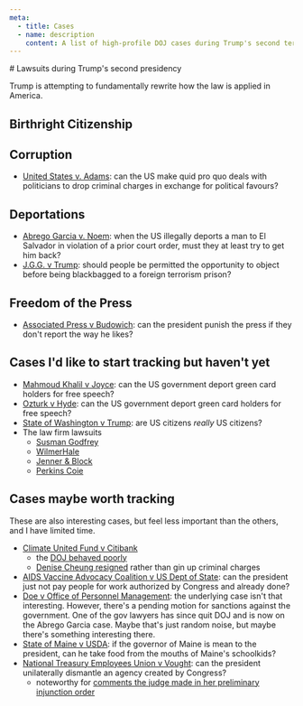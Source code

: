 ```yaml
---
meta:
  - title: Cases
  - name: description
    content: A list of high-profile DOJ cases during Trump's second term.
---
```




<Frame>
# Lawsuits during Trump's second presidency

Trump is attempting to fundamentally rewrite how the law is applied in America.

## Birthright Citizenship


## Corruption
- [United States v. Adams](/cases/adams): can the US make quid pro quo deals with politicians to drop criminal charges in exchange for political favours?

## Deportations
- [Abrego Garcia v. Noem](/cases/abrego-garcia): when the US illegally deports a man to El Salvador in violation of a prior court order, must they at least try to get him back?
- [J.G.G. v Trump](/cases/jgg-v-trump): should people be permitted the opportunity to object before being blackbagged to a foreign terrorism prison?

## Freedom of the Press

- [Associated Press v Budowich](cases/ap-v-budowich): can the president punish the press if they don't report the way he likes?

## Cases I'd like to start tracking but haven't yet

- [Mahmoud Khalil v Joyce](https://www.courtlistener.com/docket/69757814/khalil-v-joyce/): can the US government deport green card holders for free speech?
- [Ozturk v Hyde](https://www.courtlistener.com/docket/69845539/ozturk-v-hyde/): can the US government deport green card holders for free speech?
- [State of Washington v Trump](https://www.courtlistener.com/docket/69561931/state-of-washington-v-trump/): are US citizens _really_ US citizens?
- The law firm lawsuits
  - [Susman Godfrey](https://www.courtlistener.com/docket/69881953/susman-godfrey-llp-v-executive-office-of-the-president/)
  - [WilmerHale](https://www.courtlistener.com/docket/69807328/wilmer-cutler-pickering-hale-and-dorr-llp-v-executive-office-of-the/)
  - [Jenner & Block](https://www.courtlistener.com/docket/69807126/jenner-block-llp-v-us-department-of-justice/)
  - [Perkins Coie](https://www.courtlistener.com/docket/69725919/perkins-coie-llp-v-us-department-of-justice/)

## Cases maybe worth tracking

These are also interesting cases, but feel less important than the others, and I have limited time.

- [Climate United Fund v Citibank](https://www.courtlistener.com/docket/69718818/climate-united-fund-v-citibank-na/)
  - the [DOJ behaved poorly](https://bsky.app/profile/kathryntewson.bsky.social/post/3lk745f6ma22a)
  - [Denise Cheung resigned](https://www.politico.com/news/2025/02/18/denise-cheung-us-attorneys-office-washington-020363) rather than gin up criminal charges
- [AIDS Vaccine Advocacy Coalition v US Dept of State](https://www.courtlistener.com/docket/69627654/aids-vaccine-advocacy-coalition-v-united-states-department-of-state/): can the president just not pay people for work authorized by Congress and already done?
- [Doe v Office of Personnel Management](https://www.courtlistener.com/docket/69582338/doe-v-office-of-personnel-management/): the underlying case isn't that interesting. However, there's a pending motion for sanctions against the government. One of the gov lawyers has since quit DOJ and is now on the Abrego Garcia case. Maybe that's just random noise, but maybe there's something interesting there.
- [State of Maine v USDA](https://www.courtlistener.com/docket/69853711/state-of-maine-v-united-states-department-of-agriculture/): if the governor of Maine is mean to the president, can he take food from the mouths of Maine's schoolkids?
- [National Treasury Employees Union v Vought](https://www.courtlistener.com/docket/69624423/national-treasury-employees-union-v-vought/): can the president unilaterally dismantle an agency created by Congress?
  - noteworthy for [comments the judge made in her preliminary injunction order](https://bsky.app/profile/dnelsonorl.bsky.social/post/3llhtcwvpu22n)

</Frame>

